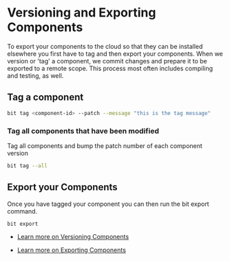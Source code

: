 # Versioning and Exporting Components

To export your components to the cloud so that they can be installed elsewhere you first have to tag and then export your components. When we version or 'tag' a component, we commit changes and prepare it to be exported to a remote scope. This process most often includes compiling and testing, as well.

## Tag a component

```bash
bit tag <component-id> --patch --message "this is the tag message"
```

### Tag all components that have been modified

Tag all components and bump the patch number of each component version

```bash
bit tag --all
```

## Export your Components

Once you have tagged your component you can then run the bit export command.

```bash
bit export
```

- [Learn more on Versioning Components](https://harmony-docs.bit.dev/building-with-bit/versioning-components)

- [Learn more on Exporting Components](https://harmony-docs.bit.dev/building-with-bit/exporting-components)
